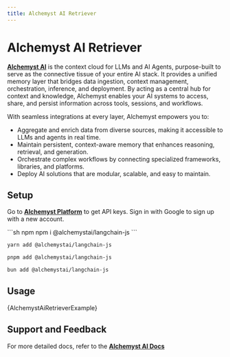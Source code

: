 ```yaml
---
title: Alchemyst AI Retriever
---
```


# Alchemyst AI Retriever

[**Alchemyst AI**](https://getalchemystai.com) is the context cloud for LLMs and AI Agents, purpose-built to serve as the connective tissue of your entire AI stack. It provides a unified memory layer that bridges data ingestion, context management, orchestration, inference, and deployment. By acting as a central hub for context and knowledge, Alchemyst enables your AI systems to access, share, and persist information across tools, sessions, and workflows.

With seamless integrations at every layer, Alchemyst empowers you to:

- Aggregate and enrich data from diverse sources, making it accessible to LLMs and agents in real time.
- Maintain persistent, context-aware memory that enhances reasoning, retrieval, and generation.
- Orchestrate complex workflows by connecting specialized frameworks, libraries, and platforms.
- Deploy AI solutions that are modular, scalable, and easy to maintain.

## Setup

Go to [**Alchemyst Platform**](https://platform.getalchemystai.com/settings) to get API keys. Sign in with Google to sign up with a new account.


<IntegrationInstallTooltip></IntegrationInstallTooltip>

<CodeGroup>
```sh npm
npm i @alchemystai/langchain-js
```

```sh yarn
yarn add @alchemystai/langchain-js
```

```sh pnpm
pnpm add @alchemystai/langchain-js
```

```sh bun
bun add @alchemystai/langchain-js
```
</CodeGroup>

## Usage


<CodeBlock language="typescript">{AlchemystAiRetrieverExample}</CodeBlock>

## Support and Feedback
For more detailed docs, refer to the [**Alchemyst AI Docs**](https://docs.getalchemystai.com)
